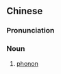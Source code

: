 {{also|声子}}
==Chinese==
{{zh-forms|s=声子}}
{{wikipedia|lang=zh}}

===Pronunciation===
{{zh-pron
|m=shēngzǐ
|cat=n
}}

===Noun===
{{zh-noun}}

# {{lb|zh|physics}} [[phonon]]